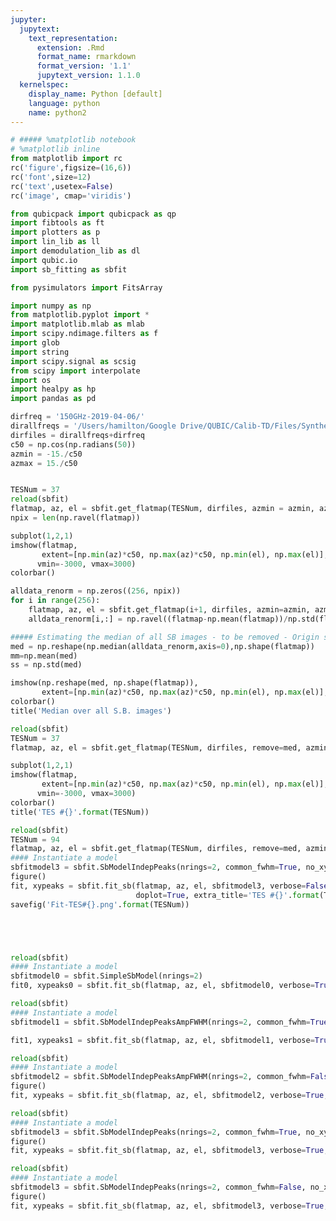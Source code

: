 ```yaml
---
jupyter:
  jupytext:
    text_representation:
      extension: .Rmd
      format_name: rmarkdown
      format_version: '1.1'
      jupytext_version: 1.1.0
  kernelspec:
    display_name: Python [default]
    language: python
    name: python2
---
```


```python
# ##### %matplotlib notebook
# %matplotlib inline
from matplotlib import rc
rc('figure',figsize=(16,6))
rc('font',size=12)
rc('text',usetex=False)
rc('image', cmap='viridis')

from qubicpack import qubicpack as qp
import fibtools as ft
import plotters as p
import lin_lib as ll
import demodulation_lib as dl
import qubic.io
import sb_fitting as sbfit

from pysimulators import FitsArray

import numpy as np
from matplotlib.pyplot import *
import matplotlib.mlab as mlab
import scipy.ndimage.filters as f
import glob
import string
import scipy.signal as scsig
from scipy import interpolate
import os
import healpy as hp
import pandas as pd

```

```python
dirfreq = '150GHz-2019-04-06/'
dirallfreqs = '/Users/hamilton/Google Drive/QUBIC/Calib-TD/Files/Synthesized Beams/Synthesized_Beams_Files/'
dirfiles = dirallfreqs+dirfreq
c50 = np.cos(np.radians(50))
azmin = -15./c50
azmax = 15./c50


TESNum = 37
reload(sbfit)
flatmap, az, el = sbfit.get_flatmap(TESNum, dirfiles, azmin = azmin, azmax=azmax)
npix = len(np.ravel(flatmap))

subplot(1,2,1)
imshow(flatmap,
       extent=[np.min(az)*c50, np.max(az)*c50, np.min(el), np.max(el)], aspect='equal',
      vmin=-3000, vmax=3000)
colorbar()

```

```python
alldata_renorm = np.zeros((256, npix))
for i in range(256):
    flatmap, az, el = sbfit.get_flatmap(i+1, dirfiles, azmin=azmin, azmax=azmax)
    alldata_renorm[i,:] = np.ravel((flatmap-np.mean(flatmap))/np.std(flatmap))  
```

```python
##### Estimating the median of all SB images - to be removed - Origin still unexplained...
med = np.reshape(np.median(alldata_renorm,axis=0),np.shape(flatmap))
mm=np.mean(med)
ss = np.std(med)

imshow(np.reshape(med, np.shape(flatmap)),
       extent=[np.min(az)*c50, np.max(az)*c50, np.min(el), np.max(el)], aspect='equal')
colorbar()
title('Median over all S.B. images')
```

```python
reload(sbfit)
TESNum = 37
flatmap, az, el = sbfit.get_flatmap(TESNum, dirfiles, remove=med, azmin=azmin, azmax=azmax)

subplot(1,2,1)
imshow(flatmap,
       extent=[np.min(az)*c50, np.max(az)*c50, np.min(el), np.max(el)], aspect='equal',
      vmin=-3000, vmax=3000)
colorbar()
title('TES #{}'.format(TESNum))
```

```python
reload(sbfit)
TESNum = 94
flatmap, az, el = sbfit.get_flatmap(TESNum, dirfiles, remove=med, azmin=azmin, azmax=azmax)
#### Instantiate a model
sbfitmodel3 = sbfit.SbModelIndepPeaks(nrings=2, common_fwhm=True, no_xy_shift=False,distortion=False)
figure()
fit, xypeaks = sbfit.fit_sb(flatmap, az, el, sbfitmodel3, verbose=False, 
                            doplot=True, extra_title='TES #{}'.format(TESNum))
savefig('Fit-TES#{}.png'.format(TESNum))
```

```python

```

```python

```

```python

```

```python

```

```python

reload(sbfit)
#### Instantiate a model
sbfitmodel0 = sbfit.SimpleSbModel(nrings=2)
fit0, xypeaks0 = sbfit.fit_sb(flatmap, az, el, sbfitmodel0, verbose=True, doplot=True)
```

```python
reload(sbfit)
#### Instantiate a model
sbfitmodel1 = sbfit.SbModelIndepPeaksAmpFWHM(nrings=2, common_fwhm=True)

fit1, xypeaks1 = sbfit.fit_sb(flatmap, az, el, sbfitmodel1, verbose=True, doplot=True)
```

```python
reload(sbfit)
#### Instantiate a model
sbfitmodel2 = sbfit.SbModelIndepPeaksAmpFWHM(nrings=2, common_fwhm=False)
figure()
fit, xypeaks = sbfit.fit_sb(flatmap, az, el, sbfitmodel2, verbose=True, doplot=True,newsize=70)
```

```python
reload(sbfit)
#### Instantiate a model
sbfitmodel3 = sbfit.SbModelIndepPeaks(nrings=2, common_fwhm=True, no_xy_shift=False,distortion=False)
figure()
fit, xypeaks = sbfit.fit_sb(flatmap, az, el, sbfitmodel3, verbose=True, doplot=True)
```

```python
reload(sbfit)
#### Instantiate a model
sbfitmodel3 = sbfit.SbModelIndepPeaks(nrings=2, common_fwhm=False, no_xy_shift=False,distortion=False)
figure()
fit, xypeaks = sbfit.fit_sb(flatmap, az, el, sbfitmodel3, verbose=True, doplot=True)
```

```python

```
